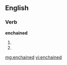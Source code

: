 ==English==

===Verb===
'''enchained'''

# {{simple past of|[[enchain]]}}
# {{past participle of|[[enchain]]}}

[[mg:enchained]]
[[vi:enchained]]